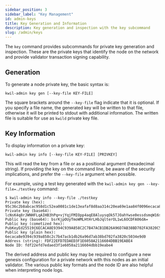 ```yaml
---
sidebar_position: 3
sidebar_label: "Key Management"
id: admin-keys
title: Key Generation and Information
description: Key generation and inspection with the key subcommand
slug: /admin/keys
---
```


The `key` command provides subcommands for private key generation
and inspection. These are the private keys that identify the node on the network
and provide validator transaction signing capability.

## Generation

To generate a node private key, the basic syntax is:

```
kwil-admin key gen [--key-file KEY-FILE]
```

The square brackets around the `--key-file` flag indicate that it is optional.
If you specify a file name, the generated key will be written to that file,
otherwise it will be printed to stdout with additional information. The written
file is suitable for use as `kwild` private key file.

## Key Information

To display information on a private key:

```
kwil-admin key info [--key-file KEY-FILE] [PRIVKEY]
```

This will read the key from a file or as a positional argument (hexadecimal
string). If providing the key on the command line, be aware of the security
implications, and prefer the `--key-file` argument when possible.

For example, using a test key generated with the `kwil-admin key gen --key-file=./testkey` command:

```
$ kwil-admin key info --key-file ./testkey
Private key (hex): 95c36c2b8abcac958d1c52ea0081c1de13eafaf8d8aa314c20ea69e1aa84f0096ecaca8e9394c939a858c2c7b47acb1db26a96d7ab38bd702fa3820c5034e9d0
Private key (base64): lcNsK4q8rJWNHFLqAIHB3hPq+vjYqjFMIOpp4aqE8AluysqOk5TJOahYwse0essdsmqW16s4vXAvo4IMUDTp0A==
Public key (base64): bsrKjpOUyTmoWMLHtHrLHbJqlterOL1wL6OCDFA06dA=
Public key (cometized hex): PubKeyEd25519{6ECACA8E9394C939A858C2C7B47ACB1DB26A96D7AB38BD702FA3820C5034E9D0}
Public key (plain hex): 6ecaca8e9394c939a858c2c7b47acb1db26a96d7ab38bd702fa3820c5034e9d0
Address (string): FDF22EFD7EDAED3F1E6058A2116604DBB19EABE4
Node ID: fdf22efd7edaed3f1e6058a2116604dbb19eabe4
```

The derived address and public key may be required to configure a new genesis
configuration for a private network with this nodes as an initial validator. The
various public key formats and the node ID are also helpful when interpreting
node logs.
